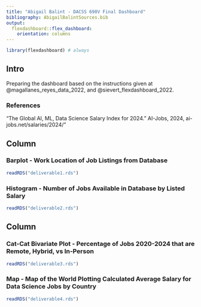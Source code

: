 ```yaml
---
title: "Abigail Balint - DACSS 690V Final Dashboard"
bibliography: AbigailBalintSources.bib
output: 
  flexdashboard::flex_dashboard:
    orientation: columns
---
```


```r
library(flexdashboard) # always
```

## Intro {.sidebar}

Preparing the dashboard based on the instructions given at @magallanes_reyes_data_2022, and @sievert_flexdashboard_2022.

### References
<div id="refs"></div>
“The Global AI, ML, Data Science Salary Index for 2024.” AI-Jobs, 2024, ai-jobs.net/salaries/2024/"

## Column {data-width="450"}

### Barplot - Work Location of Job Listings from Database

```r
readRDS("deliverable1.rds")
```

### Histogram - Number of Jobs Available in Database by Listed Salary

```r
readRDS("deliverable2.rds")
```

## Column {data-width="550"}

### Cat-Cat Bivariate Plot - Percentage of Jobs 2020-2024 that are Remote, Hybrid, vs In-Person

```r
readRDS("deliverable3.rds")
```


### Map - Map of the World Plotting Calculated Average Salary for Data Science Jobs by Country

```r
readRDS("deliverable4.rds")
```


